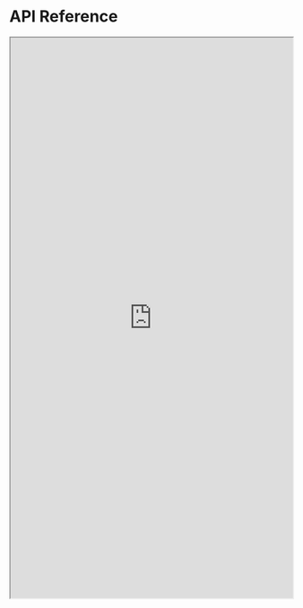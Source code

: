 
# API Reference

<iframe
  src="https://app.theneo.io/radsatjob/sample-project/swagger-petstore-openapi-3-0"
  width="100%"
  height="1000px"
  style={{ border: 'none' }}
  title="API Documentation"
/>
